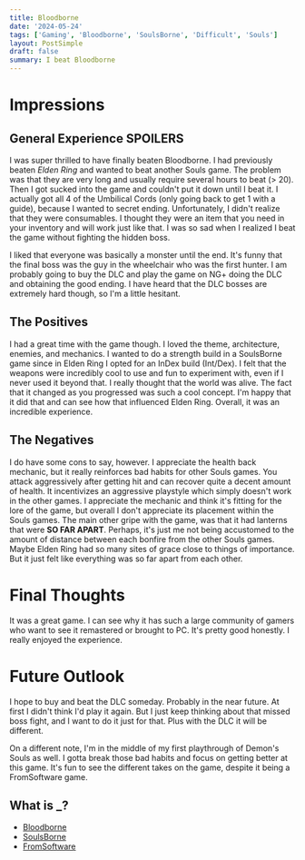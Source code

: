 ```yaml
---
title: Bloodborne
date: '2024-05-24'
tags: ['Gaming', 'Bloodborne', 'SoulsBorne', 'Difficult', 'Souls']
layout: PostSimple
draft: false
summary: I beat Bloodborne
---
```


# Impressions

## General Experience **SPOILERS**

I was super thrilled to have finally beaten Bloodborne.
I had previously beaten _Elden Ring_ and wanted to beat another Souls game.
The problem was that they are very long and usually require several hours to beat (> 20).
Then I got sucked into the game and couldn't put it down until I beat it.
I actually got all 4 of the Umbilical Cords (only going back to get 1 with a guide), because I wanted to secret ending.
Unfortunately, I didn't realize that they were consumables.
I thought they were an item that you need in your inventory and will work just like that.
I was so sad when I realized I beat the game without fighting the hidden boss.

I liked that everyone was basically a monster until the end. It's funny that the final boss was the guy in the wheelchair who was the first hunter.
I am probably going to buy the DLC and play the game on NG+ doing the DLC and obtaining the good ending.
I have heard that the DLC bosses are extremely hard though, so I'm a little hesitant.

## The Positives

I had a great time with the game though.
I loved the theme, architecture, enemies, and mechanics.
I wanted to do a strength build in a SoulsBorne game since in Elden Ring I opted for an InDex build (Int/Dex).
I felt that the weapons were incredibly cool to use and fun to experiment with, even if I never used it beyond that.
I really thought that the world was alive.
The fact that it changed as you progressed was such a cool concept.
I'm happy that it did that and can see how that influenced Elden Ring.
Overall, it was an incredible experience.

## The Negatives

I do have some cons to say, however.
I appreciate the health back mechanic, but it really reinforces bad habits for other Souls games.
You attack aggressively after getting hit and can recover quite a decent amount of health.
It incentivizes an aggressive playstyle which simply doesn't work in the other games.
I appreciate the mechanic and think it's fitting for the lore of the game, but overall I don't appreciate its placement within the Souls games.
The main other gripe with the game, was that it had lanterns that were **SO FAR APART**.
Perhaps, it's just me not being accustomed to the amount of distance between each bonfire from the other Souls games.
Maybe Elden Ring had so many sites of grace close to things of importance.
But it just felt like everything was so far apart from each other.

# Final Thoughts

It was a great game.
I can see why it has such a large community of gamers who want to see it remastered or brought to PC.
It's pretty good honestly.
I really enjoyed the experience.

# Future Outlook

I hope to buy and beat the DLC someday.
Probably in the near future.
At first I didn't think I'd play it again.
But I just keep thinking about that missed boss fight, and I want to do it just for that.
Plus with the DLC it will be different.

On a different note, I'm in the middle of my first playthrough of Demon's Souls as well.
I gotta break those bad habits and focus on getting better at this game.
It's fun to see the different takes on the game, despite it being a FromSoftware game.

## What is \_?

- [Bloodborne](https://en.wikipedia.org/wiki/Bloodborne)
- [SoulsBorne](https://en.wikipedia.org/wiki/Soulslike)
- [FromSoftware](https://en.wikipedia.org/wiki/FromSoftware)
